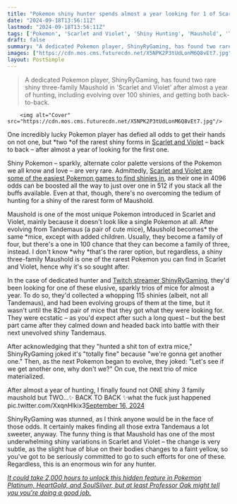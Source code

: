 ```yaml
---
title: "Pokemon shiny hunter spends almost a year looking for 1 of Scarlet and Violet's rarest finds, then wins the sparkly mouse lottery by getting 2 of them back to back"
date: "2024-09-18T13:56:11Z"
lastmod: "2024-09-18T13:56:11Z"
tags: ['Pokemon', 'Scarlet and Violet', 'Shiny Hunting', 'Maushold', 'Twitch', 'Gaming']
draft: false
summary: "A dedicated Pokemon player, ShinyRyGaming, has found two rare shiny three-family Maushold in 'Scarlet and Violet' after almost a year of hunting, including evolving over 100 shinies, and getting both back-to-back."
images: ["https://cdn.mos.cms.futurecdn.net/X5NPK2P3tUdLonM6Q8vEt7.jpg"]
layout: PostSimple
---
```

> A dedicated Pokemon player, ShinyRyGaming, has found two rare shiny three-family Maushold in 'Scarlet and Violet' after almost a year of hunting, including evolving over 100 shinies, and getting both back-to-back.


        <img alt="Cover" src="https://cdn.mos.cms.futurecdn.net/X5NPK2P3tUdLonM6Q8vEt7.jpg"/>
        
One incredibly lucky Pokemon player has defied all odds to get their hands on not one, but *two *of the rarest shiny forms in [<u>Scarlet and Violet</u>](https://www.gamesradar.com/pokemon-scarlet-and-violet-guide/) – back to back – after almost a year of looking for the first one.

Shiny Pokemon – sparkly, alternate color palette versions of the Pokemon we all know and love – are very rare. Admittedly, [<u>Scarlet and Violet are some of the easiest Pokemon games to find shinies in</u>](https://www.gamesradar.com/pokemon-fans-are-in-shambles-as-the-pokemon-company-publishes-the-first-ever-official-shiny-hunting-guide-for-scarlet-and-violet/), as their one in 4096 odds can be boosted all the way to just over one in 512 if you stack all the buffs available. Even at that, though, there's no overcoming the tedium of hunting for a shiny of the rarest form of Maushold.

Maushold is one of the most unique Pokemon introduced in Scarlet and Violet, mainly because it doesn't look like a single Pokemon at all. After evolving from Tandemaus (a pair of cute mice), Maushold becomes* the same *mice, except with added children. Usually, they become a family of four, but there's a one in 100 chance that they can become a family of three, instead. I don't know *why *that's the rarer option, but regardless, a shiny three-family Maushold is one of the rarest Pokemon you can find in Scarlet and Violet, hence why it's so sought after.

In the case of dedicated hunter and [<u>Twitch streamer ShinyRyGaming</u>](https://www.twitch.tv/shinyrygaming), they'd been looking for one of these elusive, sparkly trios of mice for almost a year. To do so, they'd collected a whopping 115 shinies (albeit, not all Tandemaus), and had been evolving groups of them at the time, but it wasn't until the 82nd pair of mice that they got what they were looking for. They were ecstatic – as you'd expect after such a long quest – but the best part came after they calmed down and headed back into battle with their next unevolved shiny Tandemaus.

After acknowledging that they "hunted a shit ton of extra mice," ShinyRyGaming joked it's "totally fine" because "we're gonna get another one." Then, as the next Pokemon began to evolve, they joked: "Let's see if we get another one, why don't we?" On cue, the next trio of mice materialized.

After almost a year of hunting, I finally found not ONE shiny 3 family maushold but TWO...✨ BACK TO BACK ✨what the fuck just happened pic.twitter.com/XxqnHlkix3[September 16, 2024](https://twitter.com/ShinyRyGaming/status/1835816102900773077)

ShinyRyGaming was stunned, as I think anyone would be in the face of those odds. It certainly makes finding all those extra Tandemaus a lot sweeter, anyway. The funny thing is that Maushold has one of the most underwhelming shiny variations in Scarlet and Violet – the change is very subtle, as the slight hue of blue on their bodies changes to a faint yellow, so you've got to be seriously committed to go to such efforts for one of these. Regardless, this is an enormous win for any hunter.

[<u><em>It could take 2,000 hours to unlock this hidden feature in Pokemon Platinum, HeartGold, and SoulSilver, but at least Professor Oak might tell you you're doing a good job.</em></u>](https://www.gamesradar.com/games/pokemon/it-could-take-2000-hours-to-unlock-this-hidden-feature-in-pokemon-platinum-heartgold-and-soulsilver-but-at-least-professor-oak-might-tell-you-youre-doing-a-good-job/)
        